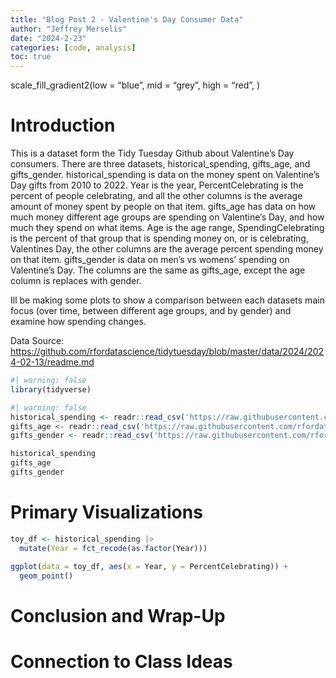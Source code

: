```yaml
---
title: "Blog Post 2 - Valentine's Day Consumer Data"
author: "Jeffrey Merselis"
date: "2024-2-23"
categories: [code, analysis]
toc: true
---
```


scale_fill_gradient2(low = "blue", mid = "grey", high = "red", )

# Introduction

This is a dataset form the Tidy Tuesday Github about Valentine's Day consumers. There are three datasets, historical_spending, gifts_age, and gifts_gender. historical_spending is data on the money spent on Valentine's Day gifts from 2010 to 2022. Year is the year, PercentCelebrating is the percent of people celebrating, and all the other columns is the average amount of money spent by people on that item. gifts_age has data on how much money different age groups are spending on Valentine's Day, and how much they spend on what items. Age is the age range, SpendingCelebrating is the percent of that group that is spending money on, or is celebrating, Valentines Day, the other columns are the average percent spending money on that item. gifts_gender is data on men's vs womens' spending on Valentine's Day. The columns are the same as gifts_age, except the age column is replaces with gender.

Ill be making some plots to show a comparison between each datasets main focus (over time, between different age groups, and by gender) and examine how spending changes. 

Data Source: <https://github.com/rfordatascience/tidytuesday/blob/master/data/2024/2024-02-13/readme.md>

```r
#| warning: false
library(tidyverse)
```

```r
#| warning: false
historical_spending <- readr::read_csv('https://raw.githubusercontent.com/rfordatascience/tidytuesday/master/data/2024/2024-02-13/historical_spending.csv')
gifts_age <- readr::read_csv('https://raw.githubusercontent.com/rfordatascience/tidytuesday/master/data/2024/2024-02-13/gifts_age.csv')
gifts_gender <- readr::read_csv('https://raw.githubusercontent.com/rfordatascience/tidytuesday/master/data/2024/2024-02-13/gifts_gender.csv')
```

```r
historical_spending
gifts_age
gifts_gender
```

# Primary Visualizations

```r
toy_df <- historical_spending |>
  mutate(Year = fct_recode(as.factor(Year)))

ggplot(data = toy_df, aes(x = Year, y = PercentCelebrating)) +
  geom_point()
```

# Conclusion and Wrap-Up

# Connection to Class Ideas

